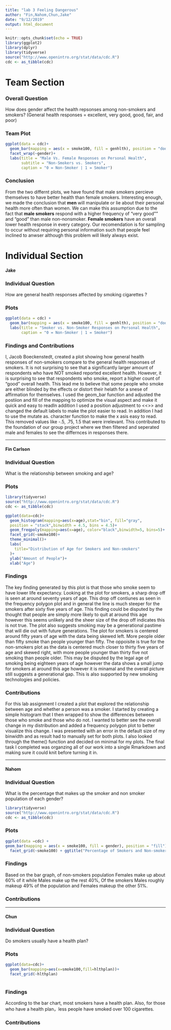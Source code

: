 ```yaml
---
title: "lab 3 Feeling Dangerous"
author: "Fin,Nahom,Chun,Jake"
date: "9/12/2019"
output: html_document
---
```


```r
knitr::opts_chunk$set(echo = TRUE)
library(ggplot2)
library(dplyr)
library(tidyverse)
source("http://www.openintro.org/stat/data/cdc.R")
cdc <- as_tibble(cdc)
```
# Team Section

### Overall Question 
How does gender affect the health repsonses among non-smokers and smokers? (General health responses = excellent, very good, good, fair, and poor)

### Team Plot

```r
ggplot(data = cdc)+
  geom_bar(mapping = aes(x = smoke100, fill = genhlth), position = "dodge") + 
  facet_wrap(~gender)+
  labs(title = "Male Vs. Female Responses on Personal Health", 
       subtitle = "Non-Smokers vs. Smokers",
       caption = "0 = Non-Smoker | 1 = Smoker")
```

### Conclusion
From the two differnt plots, we have found that male smokers percieve themselves to have better health than female smokers. Interesting enough, we made the conclusion that **men** will manipulate or lie about their personal health more often than women. We can make this assumption due to the fact that **male smokers** respond with a higher frequency of "very good"" and "good" than male non-nonsmoker. **Female smokers** have an overall lower health response in every category. Our recomendation is for sampling to occur without requiring personal information such that people feel inclined to anwser although this problem will likely always exist. 



# Individual Section 

#### Jake

### Individual Question
How are general health responses affected by smoking cigarettes ? 

### Plots 
```r
ggplot(data = cdc) +
  geom_bar(mapping = aes(x = smoke100, fill = genhlth), position = "dodge") + 
  labs(title = "Smoker vs. Non-Smoker Responses on Personal Health", 
       caption = "0 = Non-Smoker | 1 = Smoker")
```

### Findings and Contributions
I, Jacob Boeckenstedt, created a plot showing how general health responses of non-smokers compare to the general health responses of smokers. It is not surprising to see that a significantly larger amount of respondents who have NOT smoked reported excellent health. However, it is surprising to see that respondents who smoke, report a higher count of "good" overall health. This lead me to believe that some people who smoke are either blinded by the effects or distort their helath for a snese of affirmation for themselves. I used the geom_bar function and adjusted the postiion and fill of the mapping to optimize the visual aspect and make it quick and easy to readIn addition I used a position adjustment to <<>> and changed the default labels to make the plot easier to read. In addition I had to use the mutate as. character function to make the x asis easy to read. This removed values like -.5, .75, 1.5 that were irrelevant. This contributed to the foundation of our group project where we then filtered and seperated male and females to see the differnces in responses there. 

----------------------------------

#### Fin Carlson

### Individual Question

What is the relationship between smoking and age?

### Plots 

```r
library(tidyverse)
source("http://www.openintro.org/stat/data/cdc.R")
cdc <- as_tibble(cdc)

```
 
```r
ggplot(data=cdc)+
  geom_histogram(mapping=aes(x=age),stat="bin", fill="gray",
  position = "stack",binwidth = 4.5, bins = 4.5)+
  geom_freqpoly(mapping=aes(x=age), color="black",binwidth=5, bins=5)+
  facet_grid(~smoke100)+
  theme_minimal()+
  labs(
    title="Distribution of Age for Smokers and Non-smokers"
  )+
  ylab("Amount of People")+
  xlab("Age")
```
 
### Findings

 The key finding generated by this plot is that those who smoke seem to have lower life expectancy. Looking at the plot for smokers, a sharp drop off is seen at around seventy years of age. This drop off contiunes as seen in the frequency polygon plot and in general the line is much steeper for the smokers after sixty five years of age. This finding could be disputed by the thought that people are simply more likely to quit at around this age however this seems unlikely and the sheer size of the drop off indicates this is not true. 
 The plot also suggests smoking may be a generational pastime that will die out with future generations. The plot for smokers is centered around fifty years of age with the data being skewed left. More people older than fifty smoke than people younger than fifty. The oppoisite is true for the non-smokers plot as the data is centered much closer to thirty five years of age and skewed right, with more people younger than thirty five not smoking than people older. This may be disputed by the legal age of smoking being eighteen years of age however the data shows a small jump for smokers at around this age however it is minamal and the overall picture still suggests a generational gap. This is also supported by new smoking technologies and policies.

### Contributions 

  For this lab assignment I created a plot that explored the relationship between age and whether a person was a smoker. I started by creating a simple histogram that I then wrapped to show the differences between those who smoke and those who do not. I wanted to better see the overall change in my distribution and added a frequency polygon plot to better visualize this change. I was presented with an error in the default size of my binwidth and as result had to manually set for both plots. I also looked through the theme() function and decided on minimal for my plots. The final task I completed was organzing all of our work into a single Rmarkdown and making sure it could knit before turning it in.

----------------------------------------------------------------

#### Nahom

### Individual Question

What is the percentage that makes up the smoker and non smoker population of each gender?


```r
library(tidyverse)
source("http://www.openintro.org/stat/data/cdc.R")
cdc <- as_tibble(cdc)
```

### Plots

```r
ggplot(data =cdc) +
geom_bar(mapping = aes(x = smoke100, fill = gender), position = "fill") + 
  facet_grid(~smoke100) + ggtitle("Percentage of Smokers and Non-smokers between Male and Female")
```

### Findings

Based on the bar graph, of non-smokers population Females make up about 60% of it while Males make up the rest 40%, Of the smokers Males roughly makeup 49% of the population and Females makeup the other 51%. 

### Contributions




-----------------------------------


#### Chun

### Individual Question

Do smokers usually have a health plan?

### Plots  

```r
ggplot(data=cdc)+
  geom_bar(mapping=aes(x=smoke100,fill=hlthplan))+
  facet_grid(~hlthplan)
  
```

### Findings

According to the bar chart, most smokers have a health plan. Also, for those who have a health plan，less people have smoked over 100 cigarettes.

### Contributions
 
 

